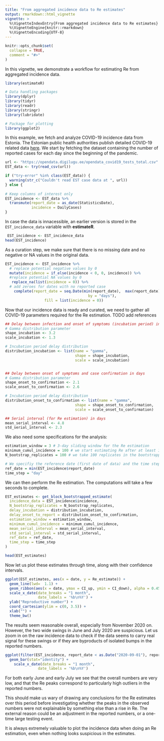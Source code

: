 ```yaml
---
title: "From aggregated incidence data to Re estimates"
output: rmarkdown::html_vignette
vignette: >
  %\VignetteIndexEntry{From aggregated incidence data to Re estimates}
  %\VignetteEngine{knitr::rmarkdown}
  %\VignetteEncoding{UTF-8}
---
```


```r
knitr::opts_chunk$set(
  collapse = TRUE,
  comment = "#>"
)
```

In this vignette, we demonstrate a workflow for estimating Re from aggregated incidence data.
```r
library(estimateR)

# Data handling packages
library(dplyr)
library(tidyr)
library(readr)
library(stringr)
library(lubridate)

# Package for plotting
library(ggplot2)
```

In this example, we fetch and analyze COVID-19 incidence data from Estonia. 
The Estonian public health authorities publish detailed COVID-19 related data [here](https://www.terviseamet.ee/et/koroonaviirus/avaandmed).
We start by fetching the dataset containing the number of reported cases for each day since the beginning of the pandemic. 
```r
url <- "https://opendata.digilugu.ee/opendata_covid19_tests_total.csv"
EST_data <- try(read_csv(url))

if ("try-error" %in% class(EST_data)) {
  warning(str_c("Couldn't read EST case data at ", url))
} else {
  
# Keep columns of interest only  
EST_incidence <- EST_data %>%
  transmute(report_date = as_date(StatisticsDate),
            incidence = DailyCases)
}
```

In case the data is innacessible, an earlier version is stored in the `EST_incidence_data` variable with **estimateR**.
```r
 EST_incidence <- EST_incidence_data
head(EST_incidence)
```

As a curation step, we make sure that there is no missing date and no negative or NA values in the original data.
```r
EST_incidence <- EST_incidence %>% 
  # replace potential negative values by 0
  mutate(incidence = if_else(incidence < 0, 0, incidence)) %>% 
  #replace potential NA values by 0
   replace_na(list(incidence = 0)) %>%
  # add zeroes for dates with no reported case
    complete(report_date = seq.Date(min(report_date),  max(report_date),
                                      by = "days"),
                  fill = list(incidence = 0))
```

Now that our incidence data is ready and curated, we need to gather all COVID-19 parameters required for the Re estimation.
TODO add references
```r
## Delay between infection and onset of symptoms (incubation period) in days
# Gamma distribution parameter
shape_incubation <- 3.2
scale_incubation <- 1.3

# Incubation period delay distribution
distribution_incubation <- list(name = "gamma", 
                                shape = shape_incubation, 
                                scale = scale_incubation)


## Delay between onset of symptoms and case confirmation in days
# Gamma distribution parameter
shape_onset_to_confirmation <- 2.1
scale_onset_to_confirmation <- 2.6

# Incubation period delay distribution
distribution_onset_to_confirmation <- list(name = "gamma", 
                                shape = shape_onset_to_confirmation, 
                                scale = scale_onset_to_confirmation)

## Serial interval (for Re estimation) in days
mean_serial_interval <- 4.8
std_serial_interval <- 2.3
```
 We also need some specifications for the analysis:
 
```r
estimation_window = 3 # 3-day sliding window for the Re estimation
minimum_cumul_incidence = 100 # we start estimating Re after at least 100 cases have been recorded
N_bootstrap_replicates = 100 # we take 100 replicates in the bootstrapping procedure

# We specifiy the reference date (first date of data) and the time step of data.
ref_date = min(EST_incidence$report_date)
time_step = "day"
```

We can then perform the Re estimation. The computations will take a few seconds to complete.
```r
EST_estimates <- get_block_bootstrapped_estimate(
  incidence_data = EST_incidence$incidence,
  N_bootstrap_replicates = N_bootstrap_replicates,
  delay_incubation = distribution_incubation, 
  delay_onset_to_report = distribution_onset_to_confirmation,
  estimation_window = estimation_window,
  minimum_cumul_incidence = minimum_cumul_incidence,
  mean_serial_interval = mean_serial_interval,
  std_serial_interval = std_serial_interval,
  ref_date = ref_date,
  time_step = time_step
)

head(EST_estimates)
```
Now let us plot these estimates through time, along with their confidence intervals.
```r
ggplot(EST_estimates, aes(x = date, y = Re_estimate)) +
  geom_line(lwd=  1.1) +
  geom_ribbon(aes(x = date, ymax = CI_up, ymin = CI_down), alpha = 0.45, colour = NA) +
  scale_x_date(date_breaks = "1 month",
               date_labels = '%b\n%Y') +
  ylab("Reproductive number") +
  coord_cartesian(ylim = c(0, 3.5)) +
  xlab("") +
  theme_bw()
```

The results seem reasonable overall, especially from November 2020 on.
However, the two wide swings in June and July 2020 are suspicious.
Let us zoom in on the raw incidence data to check if the data seems to carry real signal for these swings or if they are byproducts of isolated bumps in the reported numbers.

```r
ggplot(filter(EST_incidence, report_date < as.Date("2020-09-01"), report_date >= as.Date("2020-05-01")), aes(x = report_date, y = incidence)) +
  geom_bar(stat="identity") +
    scale_x_date(date_breaks = "1 month",
               date_labels = '%b\n%Y')
```

For both early June and early July we see that the overall numbers are very low, and that the Re peaks correspond to particularly high outliers in the reported numbers.

This should make us wary of drawing any conclusions for the Re estimates over this period before investigating whether the peaks in the observed numbers were not explainable by something else than a rise in Re. The external reason could be an adjustment in the reported numbers, or a one-time large testing event.

It is always extremely valuable to plot the incidence data when doing an Re estimation, even when nothing looks suspicious in the estimates. 
